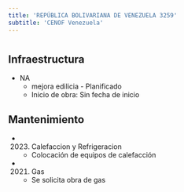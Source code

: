 ```yaml
---
title: 'REPÚBLICA BOLIVARIANA DE VENEZUELA 3259'
subtitle: 'CENOF Venezuela'
---
```


#
## Infraestructura

* NA 
    + mejora edilicia - Planificado 
    + Inicio de obra: Sin fecha de inicio 






## Mantenimiento

*  (2023) Calefaccion y Refrigeracion 
    + Colocación de equipos de calefacción

*  (2021) Gas 
    + Se solicita obra de gas



